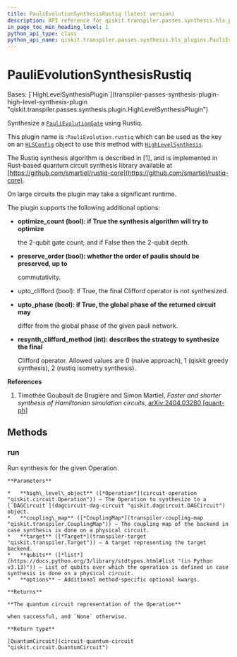 ```yaml
---
title: PauliEvolutionSynthesisRustiq (latest version)
description: API reference for qiskit.transpiler.passes.synthesis.hls_plugins.PauliEvolutionSynthesisRustiq in the latest version of qiskit
in_page_toc_min_heading_level: 1
python_api_type: class
python_api_name: qiskit.transpiler.passes.synthesis.hls_plugins.PauliEvolutionSynthesisRustiq
---
```


# PauliEvolutionSynthesisRustiq

<Class id="qiskit.transpiler.passes.synthesis.hls_plugins.PauliEvolutionSynthesisRustiq" isDedicatedPage={true} github="https://github.com/Qiskit/qiskit/tree/stable/1.3/qiskit/transpiler/passes/synthesis/hls_plugins.py#L1597-L1665" signature="qiskit.transpiler.passes.synthesis.hls_plugins.PauliEvolutionSynthesisRustiq" modifiers="class">
  Bases: [`HighLevelSynthesisPlugin`](transpiler-passes-synthesis-plugin-high-level-synthesis-plugin "qiskit.transpiler.passes.synthesis.plugin.HighLevelSynthesisPlugin")

  Synthesize a [`PauliEvolutionGate`](circuit-library-pauli-evolution-gate "qiskit.circuit.library.PauliEvolutionGate") using Rustiq.

  This plugin name is :`PauliEvolution.rustiq` which can be used as the key on an [`HLSConfig`](transpiler-passes-hls-config "qiskit.transpiler.passes.HLSConfig") object to use this method with [`HighLevelSynthesis`](transpiler-passes-high-level-synthesis "qiskit.transpiler.passes.HighLevelSynthesis").

  The Rustiq synthesis algorithm is described in \[1], and is implemented in Rust-based quantum circuit synthesis library available at [https://github.com/smartiel/rustiq-core](https://github.com/smartiel/rustiq-core).

  On large circuits the plugin may take a significant runtime.

  The plugin supports the following additional options:

  *   **optimize\_count (bool): if True the synthesis algorithm will try to optimize**

      the 2-qubit gate count; and if False then the 2-qubit depth.

  *   **preserve\_order (bool): whether the order of paulis should be preserved, up to**

      commutativity.

  *   upto\_clifford (bool): if True, the final Clifford operator is not synthesized.

  *   **upto\_phase (bool): if True, the global phase of the returned circuit may**

      differ from the global phase of the given pauli network.

  *   **resynth\_clifford\_method (int): describes the strategy to synthesize the final**

      Clifford operator. Allowed values are 0 (naive approach), 1 (qiskit greedy synthesis), 2 (rustiq isometry synthesis).

  **References**

  1.  Timothée Goubault de Brugière and Simon Martiel, *Faster and shorter synthesis of Hamiltonian simulation circuits*, [arXiv:2404.03280 \[quant-ph\]](https://arxiv.org/abs/2404.03280)

  ## Methods

  ### run

  <Function id="qiskit.transpiler.passes.synthesis.hls_plugins.PauliEvolutionSynthesisRustiq.run" github="https://github.com/Qiskit/qiskit/tree/stable/1.3/qiskit/transpiler/passes/synthesis/hls_plugins.py#L1629-L1665" signature="run(high_level_object, coupling_map=None, target=None, qubits=None, **options)">
    Run synthesis for the given Operation.

    **Parameters**

    *   **high\_level\_object** ([*Operation*](circuit-operation "qiskit.circuit.Operation")) – The Operation to synthesize to a [`DAGCircuit`](dagcircuit-dag-circuit "qiskit.dagcircuit.DAGCircuit") object.
    *   **coupling\_map** ([*CouplingMap*](transpiler-coupling-map "qiskit.transpiler.CouplingMap")) – The coupling map of the backend in case synthesis is done on a physical circuit.
    *   **target** ([*Target*](transpiler-target "qiskit.transpiler.Target")) – A target representing the target backend.
    *   **qubits** ([*list*](https://docs.python.org/3/library/stdtypes.html#list "(in Python v3.13)")) – List of qubits over which the operation is defined in case synthesis is done on a physical circuit.
    *   **options** – Additional method-specific optional kwargs.

    **Returns**

    **The quantum circuit representation of the Operation**

    when successful, and `None` otherwise.

    **Return type**

    [QuantumCircuit](circuit-quantum-circuit "qiskit.circuit.QuantumCircuit")
  </Function>
</Class>

